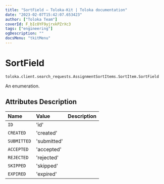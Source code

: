 ```yaml
---
title: "SortField — Toloka-Kit | Toloka documentation"
date: "2023-02-07T15:42:07.653423"
author: ["Toloka Team"]
coverId: F_bIcOYF9yjrxkPZrXc3
tags: ["engineering"]
ogDescription: ""
docsMenu: "tkitMenu"
---
```


# SortField
`toloka.client.search_requests.AssignmentSortItems.SortItem.SortField`

An enumeration.

## Attributes Description

| Name | Value | Description |
| :------| :-----------| :----------|
`ID`|'id'|
`CREATED`|'created'|
`SUBMITTED`|'submitted'|
`ACCEPTED`|'accepted'|
`REJECTED`|'rejected'|
`SKIPPED`|'skipped'|
`EXPIRED`|'expired'|
